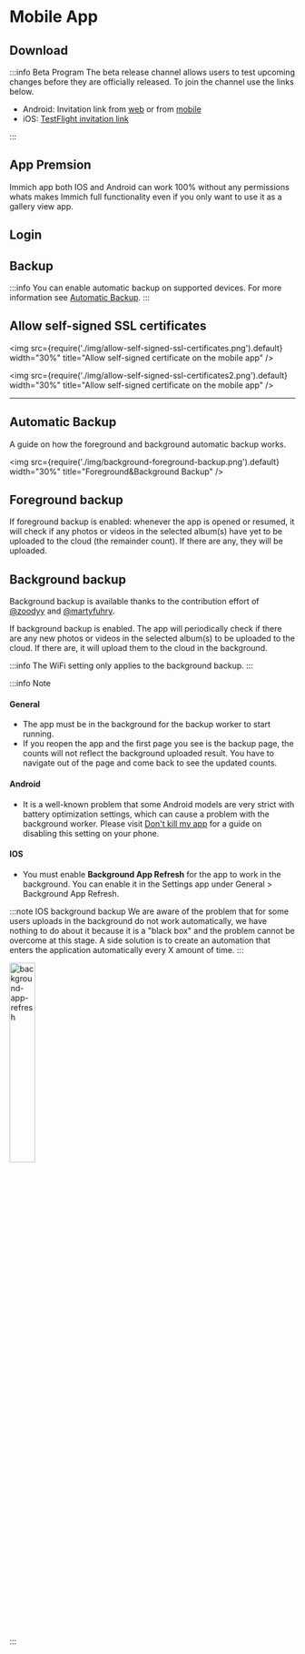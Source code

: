 
# Mobile App

## Download

<MobileAppDownload />

:::info Beta Program
The beta release channel allows users to test upcoming changes before they are officially released. To join the channel use the links below.

- Android: Invitation link from [web](https://play.google.com/store/apps/details?id=app.alextran.immich) or from [mobile](https://play.google.com/store/apps/details?id=app.alextran.immich)
- iOS: [TestFlight invitation link](https://testflight.apple.com/join/1vYsAa8P)

:::

## App Premsion

Immich app both IOS and Android can work 100% without any permissions whats makes Immich full functionality even if you only want to use it as a gallery view app.

## Login

<MobileAppLogin />

## Backup

<MobileAppBackup />

:::info
You can enable automatic backup on supported devices. For more information see [Automatic Backup](/docs/features/mobile-app#automatic-backup).
:::

## Allow self-signed SSL certificates

<img
  src={require('./img/allow-self-signed-ssl-certificates.png').default}
  width="30%"
  title="Allow self-signed certificate on the mobile app"
/>

<img
  src={require('./img/allow-self-signed-ssl-certificates2.png').default}
  width="30%"
  title="Allow self-signed certificate on the mobile app"
/>

---

## Automatic Backup

A guide on how the foreground and background automatic backup works.

<img src={require('./img/background-foreground-backup.png').default} width="30%" title="Foreground&Background Backup" />

## Foreground backup

If foreground backup is enabled: whenever the app is opened or resumed, it will check if any photos or videos in the selected album(s) have yet to be uploaded to the cloud (the remainder count). If there are any, they will be uploaded.

## Background backup

Background backup is available thanks to the contribution effort of [@zoodyy](https://github.com/zoodyy) and [@martyfuhry](https://github.com/martyfuhry).

If background backup is enabled. The app will periodically check if there are any new photos or videos in the selected album(s) to be uploaded to the cloud. If there are, it will upload them to the cloud in the background.

:::info
The WiFi setting only applies to the background backup.
:::

:::info Note

#### General

- The app must be in the background for the backup worker to start running.
- If you reopen the app and the first page you see is the backup page, the counts will not reflect the background uploaded result. You have to navigate out of the page and come back to see the updated counts.

#### Android

- It is a well-known problem that some Android models are very strict with battery optimization settings, which can cause a problem with the background worker. Please visit [Don't kill my app](https://dontkillmyapp.com/) for a guide on disabling this setting on your phone.

#### IOS

- You must enable **Background App Refresh** for the app to work in the background. You can enable it in the Settings app under General > Background App Refresh.

:::note IOS background backup
We are aware of the problem that for some users uploads in the background do not work automatically, we have nothing to do about it because it is a "black box" and the problem cannot be overcome at this stage. A side solution is to create an automation that enters the application automatically every X amount of time.
:::

<div style={{ textAlign: 'center' }}>
  <img src={require('./img/background-app-refresh.png').default} width="30%" title="background-app-refresh" />
</div>

:::
